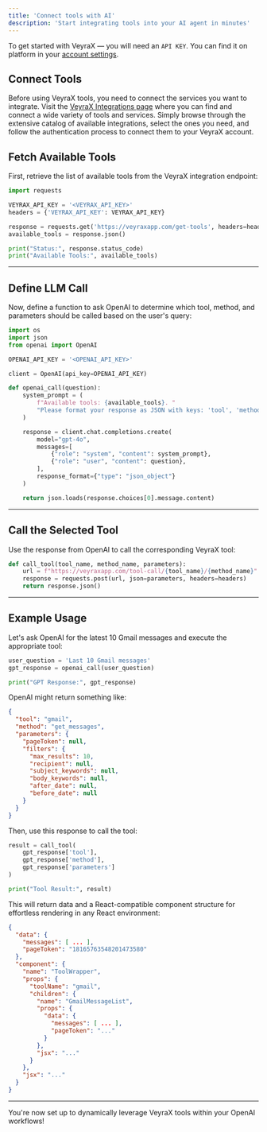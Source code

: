 ```yaml
---
title: 'Connect tools with AI'
description: 'Start integrating tools into your AI agent in minutes'
---
```


To get started with VeyraX — you will need an `API KEY`. You can find it on platform in your [account settings](https://www.veyrax.com/agent/new).

## Connect Tools

Before using VeyraX tools, you need to connect the services you want to integrate. Visit the [VeyraX Integrations page](https://www.veyrax.com/integrations) where you can find and connect a wide variety of tools and services. Simply browse through the extensive catalog of available integrations, select the ones you need, and follow the authentication process to connect them to your VeyraX account.

## Fetch Available Tools

First, retrieve the list of available tools from the VeyraX integration endpoint:

```python
import requests

VEYRAX_API_KEY = '<VEYRAX_API_KEY>'
headers = {'VEYRAX_API_KEY': VEYRAX_API_KEY}

response = requests.get('https://veyraxapp.com/get-tools', headers=headers)
available_tools = response.json()

print("Status:", response.status_code)
print("Available Tools:", available_tools)
```

---

## Define LLM Call

Now, define a function to ask OpenAI to determine which tool, method, and parameters should be called based on the user's query:

```python
import os
import json
from openai import OpenAI

OPENAI_API_KEY = '<OPENAI_API_KEY>'

client = OpenAI(api_key=OPENAI_API_KEY)

def openai_call(question):
    system_prompt = (
        f"Available tools: {available_tools}. "
        "Please format your response as JSON with keys: 'tool', 'method', and 'parameters'."
    )

    response = client.chat.completions.create(
        model="gpt-4o",
        messages=[
            {"role": "system", "content": system_prompt},
            {"role": "user", "content": question},
        ],
        response_format={"type": "json_object"}
    )

    return json.loads(response.choices[0].message.content)
```

---

## Call the Selected Tool

Use the response from OpenAI to call the corresponding VeyraX tool:

```python
def call_tool(tool_name, method_name, parameters):
    url = f"https://veyraxapp.com/tool-call/{tool_name}/{method_name}"
    response = requests.post(url, json=parameters, headers=headers)
    return response.json()
```

---

## Example Usage

Let's ask OpenAI for the latest 10 Gmail messages and execute the appropriate tool:

```python
user_question = 'Last 10 Gmail messages'
gpt_response = openai_call(user_question)

print("GPT Response:", gpt_response)
```

OpenAI might return something like:

```json
{
  "tool": "gmail",
  "method": "get_messages",
  "parameters": {
    "pageToken": null,
    "filters": {
      "max_results": 10,
      "recipient": null,
      "subject_keywords": null,
      "body_keywords": null,
      "after_date": null,
      "before_date": null
    }
  }
}
```

Then, use this response to call the tool:

```python
result = call_tool(
    gpt_response['tool'], 
    gpt_response['method'], 
    gpt_response['parameters']
)

print("Tool Result:", result)
```

This will return data and a React-compatible component structure for effortless rendering in any React environment:

```json
{
  "data": {
    "messages": [ ... ],
    "pageToken": "18165763548201473580"
  },
  "component": {
    "name": "ToolWrapper",
    "props": {
      "toolName": "gmail",
      "children": {
        "name": "GmailMessageList",
        "props": {
          "data": {
            "messages": [ ... ],
            "pageToken": "..."
          }
        },
        "jsx": "..."
      }
    },
    "jsx": "..."
  }
}
```

---

You're now set up to dynamically leverage VeyraX tools within your OpenAI workflows!